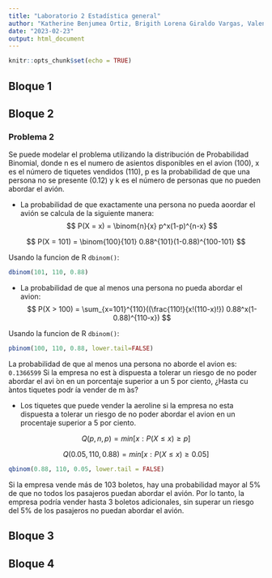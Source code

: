 ```yaml
---
title: "Laboratorio 2 Estadística general"
author: "Katherine Benjumea Ortiz, Brigith Lorena Giraldo Vargas, Valentina Ochoa Arboleda, Tomás Atehortua Ceferino, Danilo de Jesús Toro Echeverri"
date: "2023-02-23"
output: html_document
---
```

 
```r
knitr::opts_chunk$set(echo = TRUE)
```
 
 
## Bloque 1
 


## Bloque 2
### Problema 2 

Se puede modelar el problema utilizando la distribución de Probabilidad Binomial, donde n es el numero de asientos 
disponibles en el avion (100), x es el número de tiquetes vendidos (110), p es la probabilidad de que una persona no se 
presente (0.12) y k es el número de personas que no pueden abordar el avión.

- La probabilidad de que exactamente una persona no pueda aoordar el avión se calcula de la siguiente manera: 
$$
P(X = x) = \binom{n}{x} p^x(1-p)^{n-x}
$$

$$
P(X = 101) = \binom{100}{101} 0.88^{101}(1-0.88)^{100-101}
$$

Usando la funcion de R `dbinom()`:

```r
dbinom(101, 110, 0.88)
```

- La probabilidad de que al menos una persona no pueda abordar el avion: 
$$
P(X > 100) =  \sum_{x=101}^{110}((\frac{110!}{x!(110-x)!}) 0.88^x(1-0.88)^{110-x})
$$

Usando la funcion de R `dbinom()`:

```r
pbinom(100, 110, 0.88, lower.tail=FALSE)
```

La probabilidad de que al menos una persona no aborde el avion es: `0.1366599`
Si la empresa no est ́a dispuesta a tolerar un riesgo de no poder abordar el avi ́on en un porcentaje
superior a un 5 por ciento, ¿Hasta cu ́antos tiquetes podr ́ıa vender de m ́as?

- Los tiquetes que puede vender la aeroline si la empresa no esta dispuesta a tolerar un riesgo de no poder abordar el 
avion en un procentaje superior a 5 por ciento.

$$
Q(p,n,p) = min[x: P(X ≤ x) ≥ p]
$$

$$
Q(0.05,110,0.88) = min[x: P(X ≤ x) ≥ 0.05]
$$

```R
qbinom(0.88, 110, 0.05, lower.tail = FALSE)
```

Si la empresa vende más de 103 boletos, hay una probabilidad mayor al 5% de que no todos los pasajeros puedan abordar 
el avión. Por lo tanto, la empresa podría vender hasta 3 boletos adicionales, sin superar un riesgo del 5% de los 
pasajeros no puedan abordar el avión.

## Bloque 3
 


## Bloque 4
